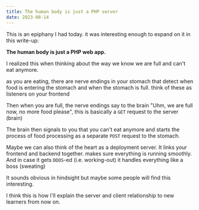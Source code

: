 ```yaml
---
title: The human body is just a PHP server
date: 2023-08-14
---
```


This is an epiphany I had today. it was interesting enough to expand on it in this write-up:

**The human body is just a PHP web app.**

I realized this when thinking about the way we know we are full and can't eat anymore.

as you are eating, there are nerve endings in your stomach that detect when food is entering the stomach and when the stomach is full. think of these as listeners on your frontend

Then when you are full, the nerve endings say to the brain "Uhm, we are full now, no more food please", this is basically a `GET` request to the server (brain)

The brain then signals to you that you can't eat anymore and starts the process of food processing as a separate `POST` request to the stomach.

Maybe we can also think of the heart as a deployment server. It links your frontend and backend together. makes sure everything is running smoothly. And in case it gets `DDOS`-ed (i.e. working-out) it handles everything like a boss (sweating)

It sounds obvious in hindsight but maybe some people will find this interesting.

I think this is how I'll explain the server and client relationship to new learners from now on.

